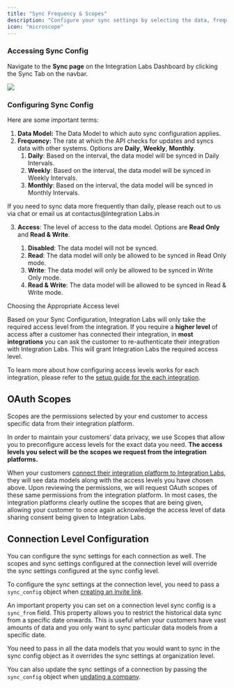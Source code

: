 ```yaml
---
title: "Sync Frequency & Scopes"
description: "Configure your sync settings by selecting the data, frequency and level of access from the integration you want to sync with Integration Labs."
icon: "microscope"
---
```


### Accessing Sync Config

Navigate to the **Sync page** on the Integration Labs Dashboard by clicking the Sync Tab on the navbar.

![](/images/sync_page.png)

### Configuring Sync Config

Here are some important terms:

1.  **Data Model:** The Data Model to which auto sync configuration applies.
2.  **Frequency:** The rate at which the API checks for updates and syncs data with other systems. Options are **Daily**, **Weekly**, **Monthly**.
    1. **Daily**: Based on the interval, the data model will be synced in Daily Intervals.
    2. **Weekly**: Based on the interval, the data model will be synced in Weekly Intervals.
    3. **Monthly**: Based on the interval, the data model will be synced in Monthly Intervals.

<Note>If you need to sync data more frequently than daily, please reach out to us via chat or email us at contactus@Integration Labs.in</Note>

3.  **Access**: The level of access to the data model. Options are **Read Only** and **Read & Write**.

    1.  **Disabled**: The data model will not be synced.
    2.  **Read**: The data model will only be allowed to be synced in Read Only mode.
    3.  **Write**: The data model will only be allowed to be synced in Write Only mode.
    4.  **Read & Write**: The data model will be allowed to be synced in Read & Write mode.

<Info>
Choosing the Appropriate Access level

Based on your Sync Configuration, Integration Labs will only take the required access level from the integration. If you require a **higher level** of access after a customer has connected their integration, in **most integrations** you can ask the customer to re-authenticate their integration with Integration Labs. This will grant Integration Labs the required access level.

</Info>

To learn more about how configuring access levels works for each integration, please refer to the [setup guide for the each integration](/documentation/accounting-integrations/accounting-integrations-overview).

## OAuth Scopes

Scopes are the permissions selected by your end customer to access specific data from their integration platform.

In order to maintain your customers’ data privacy, we use Scopes that allow you to preconfigure access levels for the exact data you need. **The access levels you select will be the scopes we request from the integration platforms.**

When your customers [connect their integration platform to Integration Labs](/documentation/concepts/rootfi-connect/introduction), they will see data models along with the access levels you have chosen above. Upon reviewing the permissions, we will request OAuth scopes of these same permissions from the integration platform. In most cases, the integration platforms clearly outline the scopes that are being given, allowing your customer to once again acknowledge the access level of data sharing consent being given to Integration Labs.

## Connection Level Configuration

You can configure the sync settings for each connection as well. The scopes and sync settings configured at the connection level will override the sync settings configured at the sync config level.

To configure the sync settings at the connection level, you need to pass a `sync_config` object when [creating an invite link](/api-reference/v3/core/invite-links/create-invite-link).

An important property you can set on a connection level sync config is a `sync_from` field. This property allows you to restrict the historical data sync from a specific date onwards. This is useful when your customers have vast amounts of data and you only want to sync particular data models from a specific date.

<Note> 
You need to pass in all the data models that you would want to sync in the sync config object as it overrides the sync settings at organization level.

</Note>

You can also update the sync settings of a connection by passing the `sync_config` object when [updating a company](/api-reference/v3/core/companies/edit-company).
